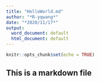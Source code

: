 ```yaml
---
title: "HelloWorld.md"
author: "*R-yqwang*"
date: "*2020/11/17*"
output:
  word_document: default
  html_document: default
---
```


```r
knitr::opts_chunk$set(echo = TRUE)
```

## This is a markdown file


